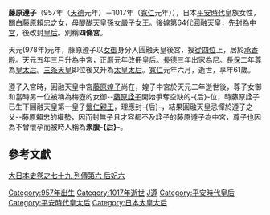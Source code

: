 '''藤原遵子'''（957年（[[天德_(村上天皇)|天德]]元年）－1017年（[[寬仁|寬仁]]元年）），日本[[平安時代|平安時代]]皇族女性，[[關白|關白]][[藤原賴忠|藤原賴忠]]之女，母[[醍醐天皇|醍醐天皇]]孫女[[嚴子女王|嚴子女王]]。後嫁第64代[[圓融天皇|圓融天皇]]，先封為[[中宮|中宮]]，後改封[[皇后|皇后]]。別稱'''四條宮'''。

天元(978年)元年，藤原遵子以[[女御|女御]]身分入圓融天皇後宮，授[[從四位|從四位]]上，居於[[承香殿|承香殿]]。天元五年三月升為中宮，[[正曆|正曆]]元年改冊皇后。[[長德|長德]]三年出家為尼。[[長保|長保]]二年尊為[[皇太后|皇太后]]。[[三条天皇|三条天皇]]即位後又升為[[太皇太后|太皇太后]]。[[寬仁|寬仁]]元年六月，逝世，享年61歲。

遵子入宮時，圓融天皇中宮[[藤原媓子|藤原媓子]]尚在，媓子中宮於天元二年逝世後，尊子女御和當時另一位被稱為梅壺的女御--[[藤原詮子|藤原詮子]]開始爭奪空缺的-{后}-位，時藤原詮子已生下圓融天皇第一皇子[[懷仁親王|懷仁親王]]，理應封-{后}-，結果圓融天皇忌憚於遵子之父--藤原賴忠的權勢，因而封無子且才容都不及詮子的藤原遵子為中宮，尊子也因為不曾懷孕而被時人稱為'''素腹-{后}-'''。

== 參考文獻 ==
[http://miko.org/~uraki/kuon/furu/text/dainihonsi/dns079.htm#17 大日本史卷之七十九 列傳第六 后妃六] {{Wayback|url=http://miko.org/~uraki/kuon/furu/text/dainihonsi/dns079.htm#17 |date=20200802043814 }}

{{平安時代皇后}}
{{DEFAULTSORT:Fujiwara no Jyunshi}}
[[Category:957年出生|Category:957年出生]]
[[Category:1017年逝世|Category:1017年逝世]]
[[Category:小野宮流|J遵]]
[[Category:平安時代皇后|Category:平安時代皇后]]
[[Category:平安時代皇太后|Category:平安時代皇太后]]
[[Category:日本太皇太后|Category:日本太皇太后]]